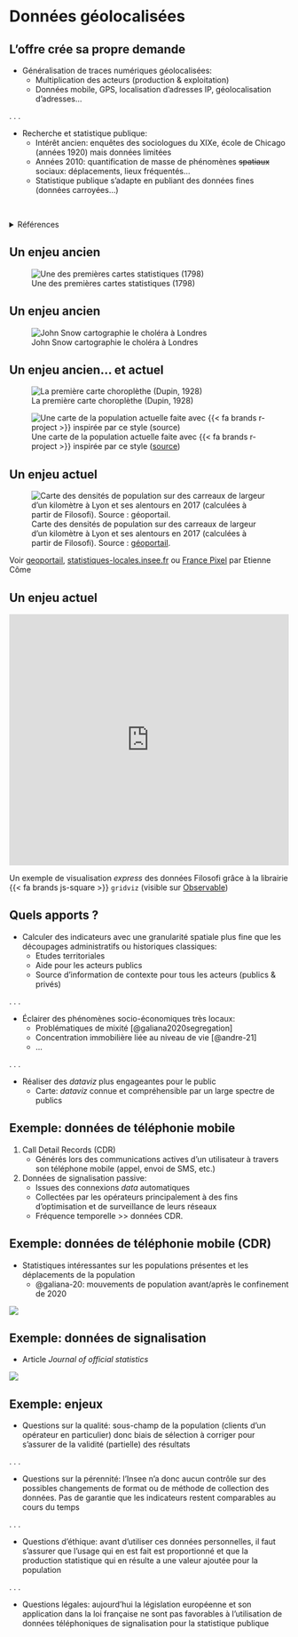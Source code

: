 # Données géolocalisées


## L'offre crée sa propre demande {.smaller}

- Généralisation de traces numériques géolocalisées:
    + Multiplication des acteurs (production & exploitation)
    + Données mobile, GPS, localisation d’adresses IP, géolocalisation d'adresses...

. . .

- Recherche et statistique publique:
    + Intérêt ancien: enquêtes des sociologues du XIXe, école de Chicago (années 1920) mais données limitées
    + Années 2010: quantification de masse de phénomènes <del>spatiaux</del> sociaux: déplacements, lieux fréquentés...
    + Statistique publique s'adapte en publiant des données fines (données carroyées...)

<br>

<details>
<summary>Références</summary>

* Roth Camille. 2019. “[Digital, Digitized, and Numerical Humanities.](https://academic.oup.com/dsh/article-abstract/34/3/616/5161109)” _Digital Scholarship in the Humanities_ 
* Ash J, Kitchin R, Leszczynski A. 2018. “[Digital turn, digital geographies ?](https://journals.sagepub.com/doi/10.1177/0309132516664800)” _Progress in Human Geography_
* Einav, L., & Levin, J. (2014). _Economics in the age of big data_. _Science_, 346(6210), 1243089.

</details>

## Un enjeu ancien

![Une des premières cartes statistiques (1798)](https://rgeo.linogaliana.fr/slides/img/carto.png)

## Un enjeu ancien

![John Snow cartographie le choléra à Londres](https://upload.wikimedia.org/wikipedia/commons/2/27/Snow-cholera-map-1.jpg)

## Un enjeu ancien... et actuel

::: {#fig-elephants layout-ncol=2}

![La  première carte choroplèthe (Dupin, 1928)](https://upload.wikimedia.org/wikipedia/commons/thumb/3/38/Carte_figurative_de_l%27instruction_populaire_de_la_France.jpg/800px-Carte_figurative_de_l%27instruction_populaire_de_la_France.jpg)

![Une carte de la population actuelle faite avec {{< fa brands r-project >}} inspirée par ce style ([source](https://rgeo.linogaliana.fr/exercises/cartography.html))](./img/pop.png)

:::


## Un enjeu actuel {.smaller}

![Carte des densités de population sur des carreaux de largeur d'un kilomètre à Lyon et ses alentours en 2017 (calculées à partir de Filosofi). Source : [géoportail](https://www.geoportail.gouv.fr/donnees/densite-de-population).](https://inseefrlab.github.io/cours-nouvelles-donnees-site/img/geolocalized_data/carte_densite.png)


Voir [geoportail](https://www.geoportail.gouv.fr/),
[statistiques-locales.insee.fr](https://statistiques-locales.insee.fr)
ou [France Pixel](https://www.comeetie.fr/galerie/francepixels/#map/revenus/vardefault/7/46.977/3.384)
par Etienne Côme


## Un enjeu actuel {.smaller}

<iframe width="100%" height="452" frameborder="0"
  src="https://observablehq.com/embed/fc6619f32c215ce9?cells=container"></iframe>

Un exemple de visualisation _express_ des données Filosofi grâce à 
la librairie {{< fa brands js-square >}} `gridviz` (visible sur [Observable](https://observablehq.com/d/fc6619f32c215ce9?collection=@jgaffuri/gridviz))


## Quels apports ? {.smaller}

- Calculer des indicateurs avec une granularité spatiale plus fine que les découpages administratifs ou historiques classiques:
    + Etudes territoriales
    + Aide pour les acteurs publics
    + Source d'information de contexte pour tous les acteurs (publics & privés)

. . .

- Éclairer des phénomènes socio-économiques très locaux: 
    + Problématiques de mixité [@galiana2020segregation]
    + Concentration immobilière liée au niveau de vie [@andre-21]
    + ...

. . .

- Réaliser des _dataviz_ plus engageantes pour le public
    + Carte: _dataviz_ connue et compréhensible par un large spectre de publics


## Exemple: données de téléphonie mobile

1. Call Detail Records (CDR)
    + Générés lors des communications actives d’un utilisateur à travers son téléphone mobile (appel, envoi de SMS, etc.)
2. Données de signalisation passive:
    + Issues des connexions _data_ automatiques
    + Collectées par les opérateurs principalement à des fins d’optimisation et de surveillance de leurs réseaux
    + Fréquence temporelle >> données CDR.

## Exemple: données de téléphonie mobile (CDR) {.smaller}

- Statistiques intéressantes sur les populations présentes et les déplacements de la population
    + @galiana-20: mouvements de population avant/après le confinement de 2020

![](https://inseefrlab.github.io/cours-nouvelles-donnees-site/img/geolocalized_data/confinement-deconfinement.png){fig-align="center"}

## Exemple: données de signalisation {.smaller}

- Article _Journal of official statistics_

![](https://inseefrlab.github.io/cours-nouvelles-donnees-site/gif/paris_week_densities.gif){fig-align="center"}

## Exemple: enjeux {.smaller}

- Questions sur la qualité: sous-champ de la population (clients d’un opérateur en particulier) donc biais de sélection à corriger pour s’assurer de la validité (partielle) des résultats

. . .

- Questions sur la pérennité: l’Insee n’a donc aucun contrôle sur des possibles changements de format ou de méthode de collection des données. Pas de garantie que les indicateurs restent comparables au cours du temps

. . .

- Questions d’éthique: avant d’utiliser ces données personnelles, il faut s’assurer que l’usage qui en est fait est proportionné et que la production statistique qui en résulte a une valeur ajoutée pour la population

. . .

- Questions légales: aujourd'hui la législation européenne et son application dans la loi française ne sont pas favorables à l’utilisation de données téléphoniques de signalisation pour la statistique publique
